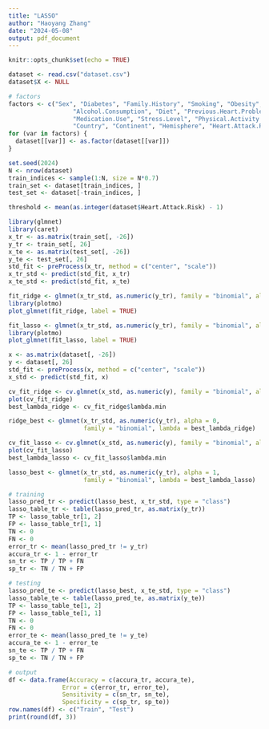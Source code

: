 ---
title: "LASSO"
author: "Haoyang Zhang"
date: "2024-05-08"
output: pdf_document
---

```{r setup, include=FALSE}
knitr::opts_chunk$set(echo = TRUE)
```

```{r import_dataset}
dataset <- read.csv("dataset.csv")
dataset$X <- NULL
```

```{r encoding}
# factors
factors <- c("Sex", "Diabetes", "Family.History", "Smoking", "Obesity",
                  "Alcohol.Consumption", "Diet", "Previous.Heart.Problems",
                  "Medication.Use", "Stress.Level", "Physical.Activity.Days.Per.Week",
                  "Country", "Continent", "Hemisphere", "Heart.Attack.Risk")
for (var in factors) {
  dataset[[var]] <- as.factor(dataset[[var]])
}
```

```{r spliting}
set.seed(2024)
N <- nrow(dataset)
train_indices <- sample(1:N, size = N*0.7)
train_set <- dataset[train_indices, ]
test_set <- dataset[-train_indices, ]
```

```{r classificantion_threshold}
threshold <- mean(as.integer(dataset$Heart.Attack.Risk) - 1)
```


```{r standardize, warning=TRUE}
library(glmnet)
library(caret)
x_tr <- as.matrix(train_set[, -26])
y_tr <- train_set[, 26]
x_te <- as.matrix(test_set[, -26])
y_te <- test_set[, 26]
std_fit <- preProcess(x_tr, method = c("center", "scale"))
x_tr_std <- predict(std_fit, x_tr)
x_te_std <- predict(std_fit, x_te)
```

```{r ridge}
fit_ridge <- glmnet(x_tr_std, as.numeric(y_tr), family = "binomial", alpha = 0)
library(plotmo)
plot_glmnet(fit_ridge, label = TRUE)
```


```{r LASSO}
fit_lasso <- glmnet(x_tr_std, as.numeric(y_tr), family = "binomial", alpha = 1)
library(plotmo)
plot_glmnet(fit_lasso, label = TRUE)
```


```{r}
x <- as.matrix(dataset[, -26])
y <- dataset[, 26]
std_fit <- preProcess(x, method = c("center", "scale"))
x_std <- predict(std_fit, x)
```

```{r cv_ridge}
cv_fit_ridge <- cv.glmnet(x_std, as.numeric(y), family = "binomial", alpha = 0)
plot(cv_fit_ridge)
best_lambda_ridge <- cv_fit_ridge$lambda.min

ridge_best <- glmnet(x_tr_std, as.numeric(y_tr), alpha = 0, 
                     family = "binomial", lambda = best_lambda_ridge)
```





```{r cv_LASSO}
cv_fit_lasso <- cv.glmnet(x_std, as.numeric(y), family = "binomial", alpha = 1)
plot(cv_fit_lasso)
best_lambda_lasso <- cv_fit_lasso$lambda.min
```




```{r}
lasso_best <- glmnet(x_tr_std, as.numeric(y_tr), alpha = 1, 
                     family = "binomial", lambda = best_lambda_lasso)
```

```{r}
# training
lasso_pred_tr <- predict(lasso_best, x_tr_std, type = "class")
lasso_table_tr <- table(lasso_pred_tr, as.matrix(y_tr))
TP <- lasso_table_tr[1, 2]
FP <- lasso_table_tr[1, 1]
TN <- 0
FN <- 0
error_tr <- mean(lasso_pred_tr != y_tr)
accura_tr <- 1 - error_tr
sn_tr <- TP / TP + FN
sp_tr <- TN / TN + FP
```

```{r}
# testing
lasso_pred_te <- predict(lasso_best, x_te_std, type = "class")
lasso_table_te <- table(lasso_pred_te, as.matrix(y_te))
TP <- lasso_table_te[1, 2]
FP <- lasso_table_te[1, 1]
TN <- 0
FN <- 0
error_te <- mean(lasso_pred_te != y_te)
accura_te <- 1 - error_te
sn_te <- TP / TP + FN
sp_te <- TN / TN + FP
```

```{r}
# output
df <- data.frame(Accuracy = c(accura_tr, accura_te),
               Error = c(error_tr, error_te),
               Sensitivity = c(sn_tr, sn_te),
               Specificity = c(sp_tr, sp_te))
row.names(df) <- c("Train", "Test")
print(round(df, 3))
```














 